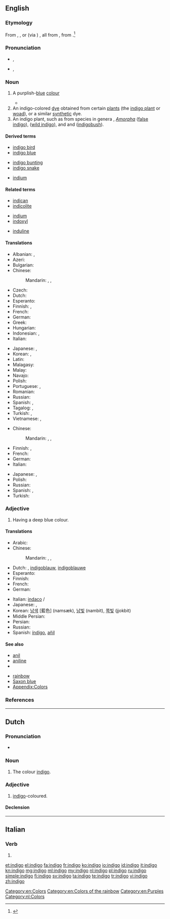 {{also|índigo|Indigo|indīgo}}
==English==
{{wikipedia}}

===Etymology===
From {{etyl|es|en}} {{term|indico|lang=es}}, {{etyl|pt|en}} {{term|indigo|lang=pt}}, or {{etyl|nl|en}} (via {{etyl|pt|en}}) {{term|indigo|lang=nl}}, all from {{etyl|la|en}} {{term|indicum||indigo|lang=la}}, from {{etyl|grc|en}} {{term|Ἰνδικὸν||Indian dye|lang=grc}}.<ref>{{R:Online Etymology Dictionary}}</ref>

===Pronunciation===
* {{a|UK}} {{IPA|/ˈɪn.dɪˌɡəʊ/}}, {{X-SAMPA|/"In.dI%g@U/}}
* {{a|US}} {{IPA|/ˈɪndɪˌɡoʊ/}}, {{X-SAMPA|/"IndI%goU/}}

===Noun===
{{en-noun|s|pl2=indigoes|-}}

# A purplish-[[blue]] [[colour]]
#: {{color panel|00416A}}
#: {{color panel|web indigo|2=4B0082}}
#* {{quote-book|year=1907|author=[[w:Harold Edward Bindloss|Harold Bindloss]]
|title=The Dust of Conflict
|chapter=6|url=http://openlibrary.org/works/OL4429277W
|passage=The night was considerably clearer than anybody on board her desired when the schooner ''Ventura'' headed for the land. It rose in places, black and sharp against the velvety '''indigo''', over her dipping bow, though most of the low littoral was wrapped in obscurity.}}
# An indigo-colored [[dye]] obtained from certain [[plant]]s (the [[indigo plant]] or [[woad]]), or a similar [[synthetic]] dye.
# An indigo plant, such as from species in genera {{taxlink|Indigofera|genus}}, ''[[Amorpha]]'' ([[false indigo]]), {{taxlink|Baptisia|genus}} ([[wild indigo]]), and {{taxlink|Psorothamnus|genus}} and {{taxlink|Dalea|genus}} ([[indigobush]]).

====Derived terms====
{{top3}}
* [[indigo bird]]
* [[indigo blue]]
{{mid3}}
* [[indigo bunting]]
* [[indigo snake]]
{{mid3}}
* [[indium]]<!--see the etymology for that word-->
{{bottom}}

====Related terms====
{{top3}}
* [[indican]]
* [[indicolite]]
{{mid3}}
* [[indium]]
* [[indoxyl]]
{{mid3}}
* [[induline]]
{{bottom}}

====Translations====
{{trans-top|colour}}
* Albanian: {{t-|sq|llullaq}},  {{t-|sq|vjollcë}}
* Azeri: {{t|az|indiqo}}
* Bulgarian: {{t-|bg|индиго|m|tr=indigo}}
* Chinese:
*: Mandarin: {{t|cmn|靛青|tr=diànqīng|sc=Hani}},  {{t|cmn|靛藍|sc=Hani}},  {{t|cmn|靛蓝|tr=diànlán|sc=Hani}}
* Czech: {{t-|cs|indigo|n}}
* Dutch: {{t+|nl|indigo|n}}
* Esperanto: {{t-|eo|indigo}}
* Finnish: {{t+|fi|indigo}}, {{t-|fi|indigonsininen}}
* French: {{t+|fr|indigo|m}}
* German: {{t+|de|Indigo|n}}
* Greek: {{t+|el|ινδικό|m|tr=indikó}}
* Hungarian: {{t+|hu|indigó}}
* Indonesian: {{t+|id|biru}},  {{t+|id|nila}}
* Italian: {{t+|it|indaco|m}}
{{trans-mid}}
* Japanese: {{t-|ja|インジゴ|tr=injigo}}, {{t+|ja|藍色|tr=あいいろ, aiiro}}
* Korean: {{t-|ko|남빛|tr=nambich|sc=Hang}},  {{t-|ko|쪽빛|tr=jjogbich|sc=Hang}}
* Latin: {{t-|la|indicum|m}}
* Malagasy: {{t|mg|aika}}
* Malay: {{t-|ms|biru nila}}
* Navajo: {{tø|nv|yágo dootłʼizh}}
* Polish: {{t-|pl|indygo}}
* Portuguese: {{t+|pt|anil}},  {{t-|pt|indigo|m}}
* Romanian: {{t-|ro|indigo|m}}
* Russian: {{t+|ru|индиго|n|tr=indígo}}
* Spanish: {{t+|es|índigo|m}}, {{t+|es|añil|m}}
* Tagalog: {{t-|tl|indigo}},  {{t-|tl|anyil}}
* Turkish: {{t+|tr|indigo}}, {{t+|tr|çivit mavisi}}
* Vietnamese: {{t-|vi|cây chàm}},  {{t+|vi|chàm}}
{{trans-bottom}}

{{trans-top|dye}}
* Chinese:
*: Mandarin: {{t|cmn|靛青|tr=diànqīng|sc=Hani}},  {{t|cmn|靛藍|sc=Hani}},  {{t|cmn|靛蓝|tr=diànlán|sc=Hani}}
* Finnish: {{t+|fi|indigo}}, {{t-|fi|indigokarmiiniväri}}
* French: {{t+|fr|indigo|m}}
* German: {{t+|de|Indigo|m}}
* Italian: {{t+|it|indaco|m}}
{{trans-mid}}
* Japanese: {{t-|ja|インジゴ|tr=injigo}}, {{t+|ja|藍色|tr=あいいろ, aiiro}}
* Polish: {{t-|pl|indygo}}
* Russian: {{t+|ru|индиго|n|tr=indígo}}
* Spanish: {{t+|es|índigo|m}}, {{t+|es|añil|m}}
* Turkish: {{t+|tr|indigo}}
{{trans-bottom}}

===Adjective===
{{head|en|adjective}}

# Having a deep blue colour.

====Translations====
{{trans-top|colour}}
* Arabic: {{t-|ar|نيلي|tr=niiliy}}
* Chinese:
*: Mandarin: {{t|cmn|靛藍|sc=Hani}},  {{t|cmn|靛蓝|tr=diànlán|sc=Hani}}, {{t|cmn|靛青|tr=diànqīng|sc=Hani}}
* Dutch: {{t+|nl|indigo}}, [[indigoblauw]], [[indigoblauwe]]
* Esperanto: {{t-|eo|indiga}}
* Finnish: {{t-|fi|indigonsininen}}
* French: {{t+|fr|indigo}}
* German: {{t+|de|indigofarben}}
{{trans-mid}}
* Italian: [[indaco]] {{m}}/{{f}}
* Japanese: {{t-|ja|インジゴ|tr=indigo}}, {{t+|ja|藍色|tr=あいいろ , aiiro}}
* Korean: [[남색]] [藍色] (namsæk), [[남빛]] (nambit), [[쪽빛]] (jjokbit)
* Middle Persian: {{tø|pal|𐭭𐭩𐭫|tr=nīl|sc=Phli}}
* Persian: {{t+|fa|نیلی|tr=nili|sc=fa-Arab}}
* Russian: {{t+|ru|индиго|alt=цвета индиго|tr=cvéta indígo}}
* Spanish: [[índigo]], [[añil]]
{{trans-bottom}}

====See also====
{{top2}}
* [[anil]]
* [[aniline]]
* {{taxlink|Baptisia tinctoria|species}}
{{mid2}}
* [[rainbow]]
* [[Saxon blue]]
* [[Appendix:Colors]]
{{bottom}}

===References===
<references/>

[[Category:en:Colors]]
[[Category:en:Colors of the rainbow]]
[[Category:en:Purples]]

----

==Dutch==

===Pronunciation===
* {{audio|Nl-indigo.ogg|Audio}}

===Noun===
{{nl-noun|n|indigo's|-}}

# The colour [[#English|indigo]].

===Adjective===
{{nl-adj|inv}}

# [[#English|indigo]]-coloured.

====Declension====
{{nl-decl-adj|indigo|-}}

[[Category:nl:Colors]]

----

==Italian==

===Verb===
{{head|it|verb form}}

# {{conjugation of|indigere||1|s|pres|ind|lang=it}}

[[et:indigo]]
[[el:indigo]]
[[fa:indigo]]
[[fr:indigo]]
[[ko:indigo]]
[[io:indigo]]
[[id:indigo]]
[[it:indigo]]
[[kn:indigo]]
[[mg:indigo]]
[[ml:indigo]]
[[my:indigo]]
[[nl:indigo]]
[[pl:indigo]]
[[ru:indigo]]
[[simple:indigo]]
[[fi:indigo]]
[[sv:indigo]]
[[ta:indigo]]
[[te:indigo]]
[[tr:indigo]]
[[vi:indigo]]
[[zh:indigo]]